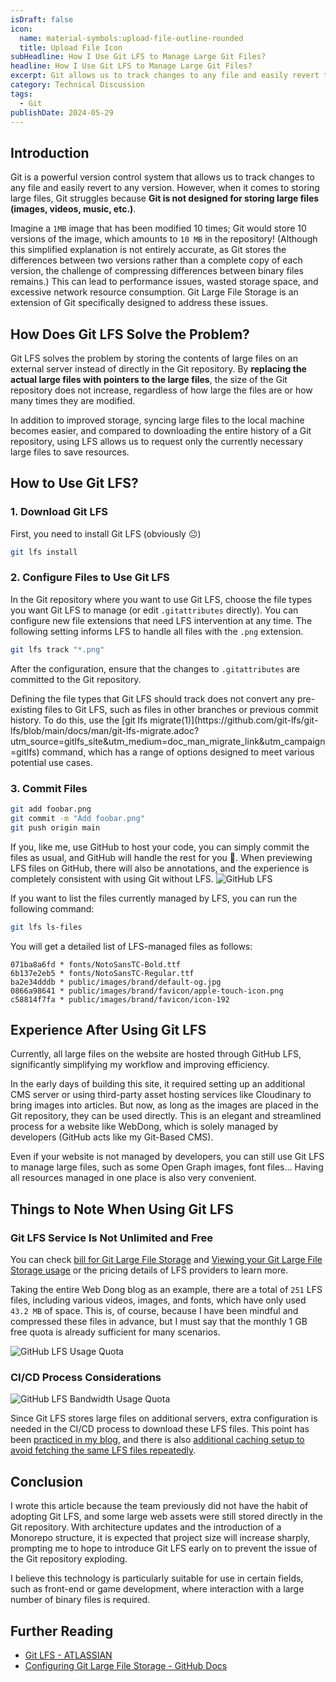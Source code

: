 ```yaml
---
isDraft: false
icon:
  name: material-symbols:upload-file-outline-rounded
  title: Upload File Icon
subHeadline: How I Use Git LFS to Manage Large Git Files?
headline: How I Use Git LFS to Manage Large Git Files?
excerpt: Git allows us to track changes to any file and easily revert to any version, but it struggles with large files. Git LFS is an extension to solve this issue.
category: Technical Discussion
tags:
  - Git
publishDate: 2024-05-29
---
```


## Introduction

Git is a powerful version control system that allows us to track changes to any file and easily revert to any version. However, when it comes to storing large files, Git struggles because **Git is not designed for storing large files (images, videos, music, etc.)**.

Imagine a `1MB` image that has been modified 10 times; Git would store 10 versions of the image, which amounts to `10 MB` in the repository! (Although this simplified explanation is not entirely accurate, as Git stores the differences between two versions rather than a complete copy of each version, the challenge of compressing differences between binary files remains.) This can lead to performance issues, wasted storage space, and excessive network resource consumption. Git Large File Storage is an extension of Git specifically designed to address these issues.

## How Does Git LFS Solve the Problem?

Git LFS solves the problem by storing the contents of large files on an external server instead of directly in the Git repository. By **replacing the actual large files with pointers to the large files**, the size of the Git repository does not increase, regardless of how large the files are or how many times they are modified.

In addition to improved storage, syncing large files to the local machine becomes easier, and compared to downloading the entire history of a Git repository, using LFS allows us to request only the currently necessary large files to save resources.

## How to Use Git LFS?

### 1. Download Git LFS

First, you need to install Git LFS (obviously 😐)

```bash
git lfs install
```

### 2. Configure Files to Use Git LFS

In the Git repository where you want to use Git LFS, choose the file types you want Git LFS to manage (or edit `.gitattributes` directly). You can configure new file extensions that need LFS intervention at any time. The following setting informs LFS to handle all files with the `.png` extension.

```bash
git lfs track "*.png"
```

After the configuration, ensure that the changes to `.gitattributes` are committed to the Git repository.

<Sidenote type="info">
  Defining the file types that Git LFS should track does not convert any pre-existing files to Git LFS, such as files in
  other branches or previous commit history. To do this, use the [git lfs
  migrate(1)](https://github.com/git-lfs/git-lfs/blob/main/docs/man/git-lfs-migrate.adoc?utm_source=gitlfs_site&utm_medium=doc_man_migrate_link&utm_campaign=gitlfs)
  command, which has a range of options designed to meet various potential use cases.
</Sidenote>

### 3. Commit Files

```bash
git add foobar.png
git commit -m "Add foobar.png"
git push origin main
```

If you, like me, use GitHub to host your code, you can simply commit the files as usual, and GitHub will handle the rest for you 🤯. When previewing LFS files on GitHub, there will also be annotations, and the experience is completely consistent with using Git without LFS.
![GitHub LFS](./store-with-git-lfs.webp)

If you want to list the files currently managed by LFS, you can run the following command:

```bash
git lfs ls-files
```

You will get a detailed list of LFS-managed files as follows:

```
071ba8a6fd * fonts/NotoSansTC-Bold.ttf
6b137e2eb5 * fonts/NotoSansTC-Regular.ttf
ba2e34dddb * public/images/brand/default-og.jpg
0866a98641 * public/images/brand/favicon/apple-touch-icon.png
c58814f7fa * public/images/brand/favicon/icon-192
```

## Experience After Using Git LFS

Currently, all large files on the website are hosted through GitHub LFS, significantly simplifying my workflow and improving efficiency.

In the early days of building this site, it required setting up an additional CMS server or using third-party asset hosting services like Cloudinary to bring images into articles. But now, as long as the images are placed in the Git repository, they can be used directly. This is an elegant and streamlined process for a website like WebDong, which is solely managed by developers (GitHub acts like my Git-Based CMS).

Even if your website is not managed by developers, you can still use Git LFS to manage large files, such as some Open Graph images, font files... Having all resources managed in one place is also very convenient.

## Things to Note When Using Git LFS

### Git LFS Service Is Not Unlimited and Free

You can check [bill for Git Large File Storage](https://docs.github.com/en/billing/managing-billing-for-git-large-file-storage/about-billing-for-git-large-file-storage) and [Viewing your Git Large File Storage usage](https://docs.github.com/en/billing/managing-billing-for-git-large-file-storage/viewing-your-git-large-file-storage-usage) or the pricing details of LFS providers to learn more.

Taking the entire Web Dong blog as an example, there are a total of `251` LFS files, including various videos, images, and fonts, which have only used `43.2 MB` of space. This is, of course, because I have been mindful and compressed these files in advance, but I must say that the monthly 1 GB free quota is already sufficient for many scenarios.

![GitHub LFS Usage Quota](./cost.webp 'Web Dong Dong Blog Git LFS Storage Usage Quota')

### CI/CD Process Considerations

![GitHub LFS Bandwidth Usage Quota](./cost-bandwidth.webp 'Web Dong Dong Blog Git LFS Bandwidth Usage Quota')

Since Git LFS stores large files on additional servers, extra configuration is needed in the CI/CD process to download these LFS files. This point has been [practiced in my blog](https://github.com/riceball-tw/web-dong-blog/blob/b2e8eb9de34653370707baab1e15933caa816029/.github/workflows/pages-deployment.yml#L50), and there is also [additional caching setup to avoid fetching the same LFS files repeatedly](https://github.com/riceball-tw/web-dong-blog/blob/b2e8eb9de34653370707baab1e15933caa816029/.github/workflows/pages-deployment.yml#L41).

## Conclusion

I wrote this article because the team previously did not have the habit of adopting Git LFS, and some large web assets were still stored directly in the Git repository. With architecture updates and the introduction of a Monorepo structure, it is expected that project size will increase sharply, prompting me to hope to introduce Git LFS early on to prevent the issue of the Git repository exploding.

I believe this technology is particularly suitable for use in certain fields, such as front-end or game development, where interaction with a large number of binary files is required.

## Further Reading

- [Git LFS - ATLASSIAN](https://www.atlassian.com/git/tutorials/git-lfs)
- [Configuring Git Large File Storage - GitHub Docs](https://docs.github.com/en/repositories/working-with-files/managing-large-files/configuring-git-large-file-storage)
